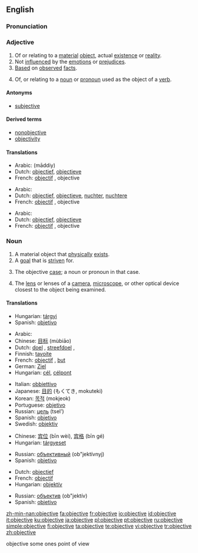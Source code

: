 ==English==
===Pronunciation===
{{IPA|əb'dʒɛk.tɪv}}

===Adjective===
{{en-adj-more-most}}

# <!--DefA-->Of or relating to a [[material]] [[object]], actual [[existence]] or [[reality]].
# <!--DefB-->Not [[influence]]d by the [[emotion]]s or [[prejudice]]s.
# <!--DefC-->[[Base]]d on [[observe]]d [[fact]]s.
# <!--DefD-->{{grammar}} Of, or relating to a [[noun]] or [[pronoun]] used as the object of a [[verb]].

====Antonyms====
*[[subjective]]<!--for which sense(s)?-->

====Derived terms====
*[[nonobjective]]
*[[objectivity]]

====Translations====
{{trans-top|relating to a material object}}
*Arabic: {{Arab|[[مادي|مادّيّ]]}} (māddiy)
*Dutch: [[objectief]], [[objectieve]]
*French: [[objectif]] {{m}}, objective {{f}}
{{trans-mid}}
{{trans-bottom}}

{{trans-top|not influenced by emotions}}
*Arabic: {{Arab|[[عقلاني|عَقْلانِيّ]]}} {{IPAchar|(ʕaqlāniy)}}
*Dutch: [[objectief]], [[objectieve]], [[nuchter]], [[nuchtere]]
*French: [[objectif]] {{m}}, objective {{f}}
{{trans-mid}}
{{trans-bottom}}

{{trans-top|based on observed fact}}
*Arabic: {{Arab|[[موضوعي]]}} {{IPAchar|(mauɖūʕiy)}}
*Dutch: [[objectief]], [[objectieve]]
*French: [[objectif]] {{m}}, objective {{f}}
{{trans-mid}}
{{trans-bottom}}

{{trans-top|grammar}}
{{trans-mid}}
{{trans-bottom}}

===Noun===
{{en-noun}}

# <!--DefE-->A material object that [[physically]] [[exist]]s.
# <!--DefF-->A [[goal]] that is [[striven]] for.
# <!--DefG-->{{grammar}} The objective [[case]]; a noun or pronoun in that case.
# <!--DefH-->The [[lens]] or lenses of a [[camera]], [[microscope]], or other optical device closest to the object being examined.

====Translations====
{{trans-top|material object}}
*Hungarian: [[tárgyi]]
*Spanish: [[objetivo]] {{m}}
{{trans-mid}}
{{trans-bottom}}

{{trans-top|goal}}
*Arabic: {{Arab|[[هدف]]}} {{IPAchar|(hádaf)}} {{m}}
*Chinese: [[目标]] (mùbiāo)
*Dutch: [[doel]] {{n}}, [[streefdoel]] {{n}}, {{t+|nl|doelstelling|g=f}}
*Finnish: [[tavoite]]
*French: [[objectif]] {{m}}, [[but#French|but]] {{m}}
*German: [[Ziel]] {{n}}
*Hungarian: [[cél]], [[célpont]]
{{trans-mid}}
*Italian: [[obbiettivo]] {{m}}
*Japanese: [[目的]] (もくてき, mokuteki)
*Korean: [[목적]] (mokjeok)
*Portuguese: [[objetivo]] {{m}}
*Russian: [[цель]] (tsel’) {{f}}
*Spanish: [[objetivo]] {{m}}
*Swedish: [[objektiv]] {{c}}
{{trans-bottom}}

{{trans-top|(grammar) the objective case}}
*Chinese: [[宾位]] (bīn wèi), [[宾格]] (bīn gé)
*Hungarian: [[tárgyeset]]
{{trans-mid}}
*Russian: [[объективный]] (ob"jektívnyj)
*Spanish: [[objetivo]] {{m}}
{{trans-bottom}}

{{trans-top|lens}}
*Dutch: [[objectief]] {{n}}
*French: [[objectif]] {{m}}
*Hungarian: [[objektív]]
{{trans-mid}}
*Russian: [[объектив]] (ob"jektív) {{m}}
*Spanish: [[objetivo]] {{m}}
{{trans-bottom}}

[[zh-min-nan:objective]]
[[fa:objective]]
[[fr:objective]]
[[io:objective]]
[[id:objective]]
[[it:objective]]
[[ku:objective]]
[[ja:objective]]
[[pl:objective]]
[[pt:objective]]
[[ru:objective]]
[[simple:objective]]
[[fi:objective]]
[[ta:objective]]
[[te:objective]]
[[vi:objective]]
[[tr:objective]]
[[zh:objective]]





objective some ones point of view